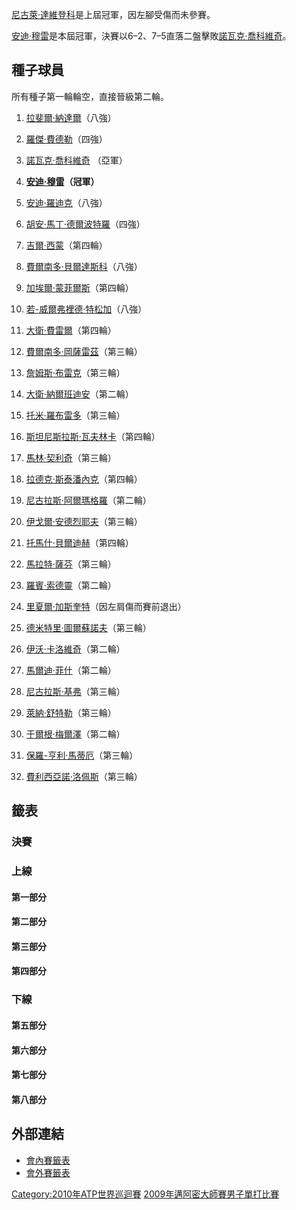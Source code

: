 {{noteTA|G1=Tennis
|1=zh-hans:圈;zh-hant:輪
|2=zh-hans:半区;zh-hant:半部;
|3=zh-hans:半决赛;zh-hk:準決賽;zh-tw:四強;
|4=zh-hans:半準决赛;zh-hk:半準決賽;zh-tw:八強;
}}

{{TennisEvents|2009|索尼愛立信公開賽|
| champ  = {{flagicon|GBR}} [[安迪·穆雷|安迪·穆雷]]
| runner = {{flagicon|SRB}} [[諾瓦克·喬科維奇|諾瓦克·喬科維奇]]
| score  = 6–2、7–5
}}

{{main|2009年邁阿密大師賽}}

[[尼古萊·達維登科|尼古萊·達維登科]]是上屆冠軍，因左腳受傷而未參賽。

[[安迪·穆雷|安迪·穆雷]]是本屆冠軍，決賽以6–2、7–5直落二盤擊敗[[諾瓦克·喬科維奇|諾瓦克·喬科維奇]]。

== 種子球員 ==
所有種子第一輪輪空，直接晉級第二輪。
{{col-begin}}
{{col-2}}
#{{flagicon|ESP}} [[拉斐爾·納達爾|拉斐爾·納達爾]]（八強）
#{{flagicon|SUI}} [[羅傑·費德勒|羅傑·費德勒]]（四強）
#{{flagicon|SRB}} [[諾瓦克·喬科維奇|諾瓦克·喬科維奇]] （亞軍）
#{{flagicon|GBR}} '''[[安迪·穆雷|安迪·穆雷]]（冠軍）'''
#{{flagicon|USA}} [[安迪·羅迪克|安迪·羅迪克]]（八強）
#{{flagicon|ARG}} [[胡安·馬丁·德爾波特羅|胡安·馬丁·德爾波特羅]]（四強）
#{{flagicon|FRA}} [[吉爾·西蒙|吉爾·西蒙]]（第四輪）
#{{flagicon|ESP}} [[費爾南多·貝爾達斯科|費爾南多·貝爾達斯科]]（八強）
#{{flagicon|FRA}} [[加埃爾·蒙菲爾斯|加埃爾·蒙菲爾斯]]（第四輪）
#{{flagicon|FRA}} [[若-威爾弗裡德·特松加|若-威爾弗裡德·特松加]]（八強）
#{{flagicon|ESP}} [[大衛·費雷爾|大衛·費雷爾]]（第四輪）
#{{flagicon|CHI}} [[費爾南多·岡薩雷茲|費爾南多·岡薩雷茲]]（第三輪）
#{{flagicon|USA}} [[詹姆斯·布雷克|詹姆斯·布雷克]]（第三輪）
#{{flagicon|ARG}} [[大衛·納爾班迪安|大衛·納爾班迪安]]（第二輪）
#{{flagicon|ESP}} [[托米·羅布雷多|托米·羅布雷多]]（第三輪）
#{{flagicon|SUI}} [[斯坦尼斯拉斯·瓦夫林卡|斯坦尼斯拉斯·瓦夫林卡]]（第四輪）
{{col-2}}
<ol start="17">
<li>{{flagicon|CRO}} [[馬林·契利奇|馬林·契利奇]]（第三輪）
<li>{{flagicon|CZE}} [[拉德克·斯泰潘內克|拉德克·斯泰潘內克]]（第四輪）
<li>{{flagicon|ESP}} [[尼古拉斯·阿爾瑪格羅|尼古拉斯·阿爾瑪格羅]]（第二輪）
<li>{{flagicon|RUS}} [[伊戈爾·安德烈耶夫|伊戈爾·安德烈耶夫]]（第三輪）
<li>{{flagicon|CZE}} [[托馬什·貝爾迪赫|托馬什·貝爾迪赫]]（第四輪）
<li>{{flagicon|RUS}} [[馬拉特·薩芬|馬拉特·薩芬]]（第三輪）
<li>{{flagicon|SWE}} [[羅賓·索德靈|羅賓·索德靈]]（第二輪）
<li>{{flagicon|FRA}} [[里夏爾·加斯奎特|里夏爾·加斯奎特]]（因左肩傷而賽前退出）
<li>{{flagicon|RUS}} [[德米特里·圖爾蘇諾夫|德米特里·圖爾蘇諾夫]]（第三輪）
<li>{{flagicon|CRO}} [[伊沃·卡洛維奇|伊沃·卡洛維奇]]（第二輪）
<li>{{flagicon|USA}} [[馬爾迪·菲什|馬爾迪·菲什]]（第二輪）
<li>{{flagicon|GER}} [[尼古拉斯·基弗|尼古拉斯·基弗]]（第三輪）
<li>{{flagicon|GER}} [[萊納·舒特勒|萊納·舒特勒]]（第三輪）
<li>{{flagicon|AUT}} [[于爾根·梅爾澤|于爾根·梅爾澤]]（第二輪）
<li>{{flagicon|FRA}} [[保羅-亨利·馬蒂厄|保羅-亨利·馬蒂厄]]（第三輪）
<li>{{flagicon|ESP}} [[費利西亞諾·洛佩斯|費利西亞諾·洛佩斯]]（第三輪）
</ol>
{{col-end}}

==籤表==
{{Draw key}}
=== 決賽 ===
{{8TeamBracket-Tennis3
| RD1=八強
| RD2=四強
| RD3=決賽
| team-width=175

| RD1-seed1=1
| RD1-team1={{flagicon|ESP}} [[拉斐爾·納達爾|納達爾]]
| RD1-score1-1=4
| RD1-score1-2='''6
| RD1-score1-3=6<sup>3</sup>
| RD1-seed2=6
| RD1-team2={{flagicon|ARG}} '''[[胡安·馬丁·德爾波特羅|德爾波特羅]]
| RD1-score2-1='''6
| RD1-score2-2=3
| RD1-score2-3='''7
| RD1-seed3=4
| RD1-team3={{flagicon|GBR}} '''[[安迪·穆雷|穆雷]]
| RD1-score3-1='''6
| RD1-score3-2='''6
| RD1-score3-3= 
| RD1-seed4=8
| RD1-team4={{flagicon|ESP}} [[費爾南多·貝爾達斯科|貝爾達斯科]]
| RD1-score4-1=1
| RD1-score4-2=2
| RD1-score4-3= 
| RD1-seed5=10
| RD1-team5={{flagicon|FRA}} [[若-威爾弗裡德·特松加|特松加]]
| RD1-score5-1=3
| RD1-score5-2=4
| RD1-score5-3= 
| RD1-seed6=3
| RD1-team6={{flagicon|SRB}} '''[[諾瓦克·喬科維奇|喬科維奇]]
| RD1-score6-1='''6
| RD1-score6-2='''6
| RD1-score6-3= 
| RD1-seed7=5
| RD1-team7={{flagicon|USA}} [[安迪·羅迪克|羅迪克]]
| RD1-score7-1=3
| RD1-score7-2='''6
| RD1-score7-3=4
| RD1-seed8=2
| RD1-team8={{flagicon|SUI}} '''[[羅傑·費德勒|費德勒]]
| RD1-score8-1='''6
| RD1-score8-2=4
| RD1-score8-3='''6
| RD2-seed1=6
| RD2-team1={{flagicon|ARG}} [[胡安·馬丁·德爾波特羅|德爾波特羅]]
| RD2-score1-1=1
| RD2-score1-2='''7
| RD2-score1-3=2
| RD2-seed2=4
| RD2-team2={{flagicon|GBR}} '''[[安迪·穆雷|穆雷]]
| RD2-score2-1='''6
| RD2-score2-2=5
| RD2-score2-3='''6
| RD2-seed3=3
| RD2-team3={{flagicon|SRB}} '''[[諾瓦克·喬科維奇|喬科維奇]]
| RD2-score3-1=3
| RD2-score3-2='''6
| RD2-score3-3='''6
| RD2-seed4=2
| RD2-team4={{flagicon|SUI}} [[羅傑·費德勒|費德勒]]
| RD2-score4-1='''6
| RD2-score4-2=2
| RD2-score4-3=3
| RD3-seed1=4
| RD3-team1={{flagicon|GBR}} '''[[安迪·穆雷|穆雷]]
| RD3-score1-1='''6
| RD3-score1-2='''7
| RD3-score1-3= 
| RD3-seed2=3
| RD3-team2={{flagicon|SRB}} [[諾瓦克·喬科維奇|喬科維奇]]
| RD3-score2-1=2
| RD3-score2-2=5
| RD3-score2-3= 
}}


=== 上線 ===
==== 第一部分 ====
{{16TeamBracket-Compact-Tennis3-Byes
| RD1=第一輪
| RD2=第二輪
| RD3=第三輪
| RD4=第四輪

| RD1-seed03= 
| RD1-team03={{flagicon|ITA}} [[西莫內·博萊利|博萊利]]
| RD1-score03-1=4
| RD1-score03-2='''6
| RD1-score03-3=4
| RD1-seed04= 
| RD1-team04={{flagicon|RUS}} '''[[泰穆拉茲·加巴什維利|加巴什維利]]
| RD1-score04-1='''6
| RD1-score04-2=4
| RD1-score04-3='''6
| RD1-seed05=Q
| RD1-team05={{flagicon|POR}} '''[[費德歷高·基奧|基奧]]
| RD1-score05-1='''7
| RD1-score05-2='''6
| RD1-score05-3= 
| RD1-seed06= 
| RD1-team06={{flagicon|GER}} [[米沙·茲韋列夫|茲韋列夫]]
| RD1-score06-1=6<sup>7</sup>
| RD1-score06-2=2
| RD1-score06-3= 
| RD1-seed11= 
| RD1-team11={{flagicon|TPE}} '''[[盧彥勳|盧]]
| RD1-score11-1='''6
| RD1-score11-2='''6
| RD1-score11-3= 
| RD1-seed12= 
| RD1-team12={{flagicon|ARG}} [[愛德華多·施万克|施万克]]
| RD1-score12-1=2
| RD1-score12-2=2
| RD1-score12-3= 
| RD1-seed13= 
| RD1-team13={{flagicon|ESP}} [[吉列爾莫·加西亞·洛佩斯|加西亞·洛佩斯]]
| RD1-score13-1=6<sup>6</sup>
| RD1-score13-2=1
| RD1-score13-3= 
| RD1-seed14= 
| RD1-team14={{flagicon|ITA}} '''[[安德烈亞斯·塞皮|塞皮]]
| RD1-score14-1='''7
| RD1-score14-2='''6
| RD1-score14-3= 
| RD2-seed01=1
| RD2-team01={{flagicon|ESP}} '''[[拉斐爾·納達爾|納達爾]]
| RD2-score01-1='''6
| RD2-score01-2='''6
| RD2-score01-3= 
| RD2-seed02= 
| RD2-team02={{flagicon|RUS}} [[泰穆拉茲·加巴什維利|加巴什維利]]
| RD2-score02-1=2
| RD2-score02-2=2
| RD2-score02-3= 
| RD2-seed03=Q
| RD2-team03={{flagicon|POR}} '''[[費德歷高·基奧|基奧]]
| RD2-score03-1='''6
| RD2-score03-2='''6
| RD2-score03-3= 
| RD2-seed04=26
| RD2-team04={{flagicon|CRO}} [[伊沃·卡洛維奇|卡洛維奇]]
| RD2-score04-1=4
| RD2-score04-2=4
| RD2-score04-3= 
| RD2-seed05=20
| RD2-team05={{flagicon|RUS}} '''[[伊戈爾·安德烈耶夫|安德烈耶夫]]
| RD2-score05-1='''7
| RD2-score05-2='''6
| RD2-score05-3= 
| RD2-seed06= 
| RD2-team06={{flagicon|TPE}} [[盧彥勳|盧]]
| RD2-score06-1=6<sup>4</sup>
| RD2-score06-2=3
| RD2-score06-3= 
| RD2-seed07= 
| RD2-team07={{flagicon|ITA}} [[安德烈亞斯·塞皮|塞皮]]
| RD2-score07-1=5
| RD2-score07-2=5
| RD2-score07-3= 
| RD2-seed08=16
| RD2-team08={{flagicon|SUI}} '''[[斯坦尼斯拉斯·瓦夫林卡|瓦夫林卡]]
| RD2-score08-1='''7
| RD2-score08-2='''7
| RD2-score08-3= 
| RD3-seed01=1
| RD3-team01={{flagicon|ESP}} '''[[拉斐爾·納達爾|納達爾]]
| RD3-score01-1='''7
| RD3-score01-2='''6
| RD3-score01-3= 
| RD3-seed02=Q
| RD3-team02={{flagicon|POR}} [[費德歷高·基奧|基奧]]
| RD3-score02-1=5
| RD3-score02-2=3
| RD3-score02-3= 
| RD3-seed03=20
| RD3-team03={{flagicon|RUS}} [[伊戈爾·安德烈耶夫|安德烈耶夫]]
| RD3-score03-1='''6
| RD3-score03-2=3
| RD3-score03-3=3
| RD3-seed04=16
| RD3-team04={{flagicon|SUI}} '''[[斯坦尼斯拉斯·瓦夫林卡|瓦夫林卡]]
| RD3-score04-1=4
| RD3-score04-2='''6
| RD3-score04-3='''6
| RD4-seed01=1
| RD4-team01={{flagicon|ESP}} '''[[拉斐爾·納達爾|納達爾]]
| RD4-score01-1='''7
| RD4-score01-2='''7
| RD4-score01-3= 
| RD4-seed02=16
| RD4-team02={{flagicon|SUI}} [[斯坦尼斯拉斯·瓦夫林卡|瓦夫林卡]]
| RD4-score02-1=6<sup>2</sup>
| RD4-score02-2=6<sup>4</sup>
| RD4-score02-3= 
}}

==== 第二部分 ====
{{16TeamBracket-Compact-Tennis3-Byes
| RD1=第一輪
| RD2=第二輪
| RD3=第三輪
| RD4=第四輪
| RD1-seed03= 
| RD1-team03={{flagicon|UKR}} [[謝爾蓋·斯坦高夫斯基|斯坦高夫斯基]]
| RD1-score03-1=4
| RD1-score03-2=4
| RD1-score03-3= 
| RD1-seed04=Q
| RD1-team04={{flagicon|USA}} '''[[約翰·伊斯內爾|伊斯內爾]]
| RD1-score04-1='''6
| RD1-score04-2='''6
| RD1-score04-3= 
| RD1-seed05=Q
| RD1-team05={{flagicon|USA}} '''[[艾默·戴立克|戴立克]]
| RD1-score05-1='''6
| RD1-score05-2='''7
| RD1-score05-3= 
| RD1-seed06= 
| RD1-team06={{flagicon|BEL}} [[史提夫·達爾西斯|達爾西斯]]
| RD1-score06-1=4
| RD1-score06-2=6<sup>2</sup>
| RD1-score06-3= 
| RD1-seed11= 
| RD1-team11={{flagicon|ARG}} [[何塞·阿卡蘇索|阿卡蘇索]]
| RD1-score11-1=4
| RD1-score11-2='''6
| RD1-score11-3=3
| RD1-seed12= 
| RD1-team12={{flagicon|SRB}} '''[[揚科·蒂普薩雷維奇|蒂普薩雷維奇]]
| RD1-score12-1='''6
| RD1-score12-2=4
| RD1-score12-3='''6
| RD1-seed13= 
| RD1-team13={{flagicon|ITA}} [[波蒂托·斯塔拉切|斯塔拉切]]
| RD1-score13-1=6<sup>9</sup>
| RD1-score13-2=4
| RD1-score13-3= 
| RD1-seed14= 
| RD1-team14={{flagicon|ARG}} '''[[馬丁·瓦薩洛·阿圭略|瓦薩洛·阿圭略]]
| RD1-score14-1='''7
| RD1-score14-2='''6
| RD1-score14-3= 
| RD2-seed01=11
| RD2-team01={{flagicon|ESP}} '''[[大衛·費雷爾|費雷爾]]
| RD2-score01-1='''6
| RD2-score01-2=3
| RD2-score01-3='''6
| RD2-seed02=Q
| RD2-team02={{flagicon|USA}} [[約翰·伊斯內爾|伊斯內爾]]
| RD2-score02-1=3
| RD2-score02-2='''6
| RD2-score02-3=2
| RD2-seed03=Q
| RD2-team03={{flagicon|USA}} [[艾默·戴立克|戴立克]]
| RD2-score03-1=3
| RD2-score03-2='''7
| RD2-score03-3=3
| RD2-seed04=17
| RD2-team04={{flagicon|CRO}} '''[[馬林·契利奇|契利奇]]
| RD2-score04-1='''6
| RD2-score04-2=6<sup>7</sup>
| RD2-score04-3='''6
| RD2-seed05=30
| RD2-team05={{flagicon|AUT}} [[于爾根·梅爾澤|梅爾澤]]
| RD2-score05-1=4
| RD2-score05-2=3
| RD2-score05-3= 
| RD2-seed06= 
| RD2-team06={{flagicon|SRB}} '''[[揚科·蒂普薩雷維奇|蒂普薩雷維奇]]
| RD2-score06-1='''6
| RD2-score06-2='''6
| RD2-score06-3= 
| RD2-seed07= 
| RD2-team07={{flagicon|ARG}} [[馬丁·瓦薩洛·阿圭略|瓦薩洛·阿圭略]]
| RD2-score07-1=2
| RD2-score07-2=2
| RD2-score07-3= 
| RD2-seed08=6
| RD2-team08={{flagicon|ARG}} '''[[胡安·馬丁·德爾波特羅|德爾波特羅]]
| RD2-score08-1='''6
| RD2-score08-2='''6
| RD2-score08-3= 
| RD3-seed01=11
| RD3-team01={{flagicon|ESP}} '''[[大衛·費雷爾|費雷爾]]
| RD3-score01-1=3
| RD3-score01-2='''6
| RD3-score01-3='''6
| RD3-seed02=17
| RD3-team02={{flagicon|CRO}} [[馬林·契利奇|契利奇]]
| RD3-score02-1='''6
| RD3-score02-2=3
| RD3-score02-3=4
| RD3-seed03= 
| RD3-team03={{flagicon|SRB}} [[揚科·蒂普薩雷維奇|蒂普薩雷維奇]]
| RD3-score03-1=4
| RD3-score03-2=1
| RD3-score03-3= 
| RD3-seed04=6
| RD3-team04={{flagicon|ARG}} '''[[胡安·馬丁·德爾波特羅|德爾波特羅]]
| RD3-score04-1='''6
| RD3-score04-2='''6
| RD3-score04-3= 
| RD4-seed01=11
| RD4-team01={{flagicon|ESP}} [[大衛·費雷爾|費雷爾]]
| RD4-score01-1=3
| RD4-score01-2=2
| RD4-score01-3= 
| RD4-seed02=6
| RD4-team02={{flagicon|ARG}} '''[[胡安·馬丁·德爾波特羅|德爾波特羅]]
| RD4-score02-1='''6
| RD4-score02-2='''6
| RD4-score02-3= 
}}

==== 第三部分 ====
{{16TeamBracket-Compact-Tennis3-Byes
| RD1=第一輪
| RD2=第二輪
| RD3=第三輪
| RD4=第四輪
| RD1-seed03= 
| RD1-team03={{flagicon|FRA}} [[馬克·吉克爾|吉克爾]]
| RD1-score03-1=0
| RD1-score03-2=4
| RD1-score03-3= 
| RD1-seed04= 
| RD1-team04={{flagicon|ARG}} '''[[胡安·摩納哥|摩納哥]]
| RD1-score04-1='''6
| RD1-score04-2='''6
| RD1-score04-3= 
| RD1-seed05=WC
| RD1-team05={{flagicon|USA}} [[萊恩·斯威廷|斯威廷]]
| RD1-score05-1=4
| RD1-score05-2=6<sup>2</sup>
| RD1-score05-3= 
| RD1-seed06= 
| RD1-team06={{flagicon|CHI}} '''[[尼古拉斯·馬蘇|馬蘇]]
| RD1-score06-1='''6
| RD1-score06-2='''7
| RD1-score06-3= 
| RD1-seed11= 
| RD1-team11={{flagicon|AUT}} [[斯特凡·庫貝克|庫貝克]]
| RD1-score11-1=4
| RD1-score11-2=6<sup>2</sup>
| RD1-score11-3= 
| RD1-seed12= 
| RD1-team12={{flagicon|ESP}} '''[[阿爾伯特·蒙塔涅斯|蒙塔涅斯]]
| RD1-score12-1='''6
| RD1-score12-2='''7
| RD1-score12-3= 
| RD1-seed13= 
| RD1-team13={{flagicon|SRB}} '''[[維克托·特羅伊茨基|特羅伊茨基]]
| RD1-score13-1='''6
| RD1-score13-2='''6
| RD1-score13-3= 
| RD1-seed14= 
| RD1-team14={{flagicon|FRA}} [[尼古拉斯·德維爾德|德維爾德]]
| RD1-score14-1=2
| RD1-score14-2=3
| RD1-score14-3= 
| RD2-seed01=4
| RD2-team01={{flagicon|GBR}} '''[[安迪·穆雷|穆雷]]
| RD2-score01-1=4
| RD2-score01-2='''6
| RD2-score01-3='''6
| RD2-seed02= 
| RD2-team02={{flagicon|ARG}} [[胡安·摩納哥|摩納哥]]
| RD2-score02-1='''6
| RD2-score02-2=3
| RD2-score02-3=2
| RD2-seed03= 
| RD2-team03={{flagicon|CHI}} '''[[尼古拉斯·馬蘇|馬蘇]]
| RD2-score03-1=5
| RD2-score03-2='''7
| RD2-score03-3='''6
| RD2-seed04=27
| RD2-team04={{flagicon|USA}} [[馬爾迪·菲什|菲什]]
| RD2-score04-1='''7
| RD2-score04-2=6<sup>4</sup>
| RD2-score04-3=2
| RD2-seed05=LL
| RD2-team05={{flagicon|GER}} '''[[比約恩·法烏|法烏]]
| RD2-score05-1='''6
| RD2-score05-2=2
| RD2-score05-3= 
| RD2-seed06= 
| RD2-team06={{flagicon|ESP}} [[阿爾伯特·蒙塔涅斯|蒙塔涅斯]]
| RD2-score06-1=4
| RD2-score06-2=0
| RD2-score06-3=r
| RD2-seed07= 
| RD2-team07={{flagicon|SRB}} '''[[維克托·特羅伊茨基|特羅伊茨基]]
| RD2-score07-1='''6
| RD2-score07-2='''6
| RD2-score07-3= 
| RD2-seed08=14
| RD2-team08={{flagicon|ARG}} [[大衛·納爾班迪安|納爾班迪安]]
| RD2-score08-1=1
| RD2-score08-2=3
| RD2-score08-3= 
| RD3-seed01=4
| RD3-team01={{flagicon|GBR}} '''[[安迪·穆雷|穆雷]]
| RD3-score01-1='''6
| RD3-score01-2='''6
| RD3-score01-3= 
| RD3-seed02= 
| RD3-team02={{flagicon|CHI}} [[尼古拉斯·馬蘇|馬蘇]]
| RD3-score02-1=4
| RD3-score02-2=4
| RD3-score02-3= 
| RD3-seed03=LL
| RD3-team03={{flagicon|GER}} [[比約恩·法烏|法烏]]
| RD3-score03-1=4
| RD3-score03-2=3
| RD3-score03-3= 
| RD3-seed04= 
| RD3-team04={{flagicon|SRB}} '''[[維克托·特羅伊茨基|特羅伊茨基]]
| RD3-score04-1='''6
| RD3-score04-2='''6
| RD3-score04-3= 
| RD4-seed01=4
| RD4-team01={{flagicon|GBR}} '''[[安迪·穆雷|穆雷]]
| RD4-score01-1='''6
| RD4-score01-2='''6
| RD4-score01-3= 
| RD4-seed02= 
| RD4-team02={{flagicon|SRB}} [[維克托·特羅伊茨基|特羅伊茨基]]
| RD4-score02-1=1
| RD4-score02-2=0
| RD4-score02-3= 
}}

==== 第四部分 ====
{{16TeamBracket-Compact-Tennis3-Byes
| RD1=第一輪
| RD2=第二輪
| RD3=第三輪
| RD4=第四輪
| RD1-seed03= 
| RD1-team03={{flagicon|RUS}} '''[[伊戈爾·昆尼辛|昆尼辛]]
| RD1-score03-1='''7
| RD1-score03-2=5
| RD1-score03-3='''6
| RD1-seed04= 
| RD1-team04={{flagicon|ARG}} [[吉列爾莫·卡尼亞斯|卡尼亞斯]]
| RD1-score04-1=6<sup>2</sup>
| RD1-score04-2='''7
| RD1-score04-3=3
| RD1-seed05= 
| RD1-team05={{flagicon|ARG}} [[胡安·伊格納西奧·切拉|切拉]]
| RD1-score05-1='''6
| RD1-score05-2=5
| RD1-score05-3=4
| RD1-seed06= 
| RD1-team06={{flagicon|USA}} '''[[博比·雷諾茲|雷諾茲]]
| RD1-score06-1=0
| RD1-score06-2='''7
| RD1-score06-3='''6
| RD1-seed11= 
| RD1-team11={{flagicon|LUX}} [[吉爾·穆勒|穆勒]]
| RD1-score11-1=4
| RD1-score11-2=3
| RD1-score11-3= 
| RD1-seed12= 
| RD1-team12={{flagicon|USA}} '''[[薩姆·奎里|奎里]]
| RD1-score12-1='''6
| RD1-score12-2='''6
| RD1-score12-3= 
| RD1-seed13=Q
| RD1-team13={{flagicon|GER}} '''[[班傑明·貝克爾|貝克爾]]
| RD1-score13-1='''6
| RD1-score13-2='''6
| RD1-score13-3= 
| RD1-seed14=WC
| RD1-team14={{flagicon|USA}} [[杰西·萊文|萊文]]
| RD1-score14-1=4
| RD1-score14-2=3
| RD1-score14-3= 
| RD2-seed01=12
| RD2-team01={{flagicon|CHI}} '''[[費爾南多·岡薩雷茲|岡薩雷茲]]
| RD2-score01-1='''6
| RD2-score01-2='''6
| RD2-score01-3= 
| RD2-seed02= 
| RD2-team02={{flagicon|RUS}} [[伊戈爾·昆尼辛|昆尼辛]]
| RD2-score02-1=4
| RD2-score02-2=4
| RD2-score02-3= 
| RD2-seed03= 
| RD2-team03={{flagicon|USA}} [[博比·雷諾茲|雷諾茲]]
| RD2-score03-1=5
| RD2-score03-2='''7
| RD2-score03-3=2
| RD2-seed04=18
| RD2-team04={{flagicon|CZE}} '''[[拉德克·斯泰潘內克|斯泰潘內克]]
| RD2-score04-1='''7
| RD2-score04-2=6<sup>3</sup>
| RD2-score04-3='''6
| RD2-seed05=32
| RD2-team05={{flagicon|ESP}} '''[[費利西亞諾·洛佩斯|洛佩斯]]
| RD2-score05-1=6<sup>5</sup>
| RD2-score05-2='''7
| RD2-score05-3='''6
| RD2-seed06= 
| RD2-team06={{flagicon|USA}} [[薩姆·奎里|奎里]]
| RD2-score06-1='''7
| RD2-score06-2=5
| RD2-score06-3=2
| RD2-seed07=Q
| RD2-team07={{flagicon|GER}} [[班傑明·貝克爾|貝克爾]]
| RD2-score07-1=3
| RD2-score07-2=4
| RD2-score07-3= 
| RD2-seed08=8
| RD2-team08={{flagicon|ESP}} '''[[費爾南多·貝爾達斯科|貝爾達斯科]]
| RD2-score08-1='''6
| RD2-score08-2='''6
| RD2-score08-3= 
| RD3-seed01=12
| RD3-team01={{flagicon|CHI}} [[費爾南多·岡薩雷茲|岡薩雷茲]]
| RD3-score01-1=6<sup>1</sup>
| RD3-score01-2=4
| RD3-score01-3= 
| RD3-seed02=18
| RD3-team02={{flagicon|CZE}} '''[[拉德克·斯泰潘內克|斯泰潘內克]]
| RD3-score02-1='''7
| RD3-score02-2='''6
| RD3-score02-3= 
| RD3-seed03=32
| RD3-team03={{flagicon|ESP}} [[費利西亞諾·洛佩斯|洛佩斯]]
| RD3-score03-1='''6
| RD3-score03-2=3
| RD3-score03-3=4
| RD3-seed04=8
| RD3-team04={{flagicon|ESP}} '''[[費爾南多·貝爾達斯科|貝爾達斯科]]
| RD3-score04-1=3
| RD3-score04-2='''6
| RD3-score04-3='''6
| RD4-seed01=18
| RD4-team01={{flagicon|CZE}} [[拉德克·斯泰潘內克|斯泰潘內克]]
| RD4-score01-1=2
| RD4-score01-2=2
| RD4-score01-3= 
| RD4-seed02=8
| RD4-team02={{flagicon|ESP}} '''[[費爾南多·貝爾達斯科|貝爾達斯科]]
| RD4-score02-1='''6
| RD4-score02-2='''6
| RD4-score02-3= 
}}

=== 下線 ===
==== 第五部分 ====
{{16TeamBracket-Compact-Tennis3-Byes
| RD1=第一輪
| RD2=第二輪
| RD3=第三輪
| RD4=第四輪

| RD1-seed03=LL
| RD1-team03={{flagicon|ISR}} [[杜迪·塞拉|塞拉]]
| RD1-score03-1='''6
| RD1-score03-2=4
| RD1-score03-3=3
| RD1-seed04=WC
| RD1-team04={{flagicon|AUS}} '''[[萊頓·休伊特|休伊特]]
| RD1-score04-1=3
| RD1-score04-2='''6
| RD1-score04-3='''6
| RD1-seed05= 
| RD1-team05={{flagicon|FIN}} '''[[亞爾科·涅米寧|涅米寧]]
| RD1-score05-1='''6
| RD1-score05-2='''6
| RD1-score05-3= 
| RD1-seed06= 
| RD1-team06={{flagicon|ESP}} [[伊萬·納瓦羅|納瓦羅]]
| RD1-score06-1=3
| RD1-score06-2=3
| RD1-score06-3= 
| RD1-seed11= 
| RD1-team11={{flagicon|FRA}} [[阿诺·克莱門特|克莱門特]]
| RD1-score11-1=3
| RD1-score11-2=6<sup>5</sup>
| RD1-score11-3=
| RD1-seed12=Q
| RD1-team12={{flagicon|USA}} '''[[羅伯特·肯德里克|肯德里克]]
| RD1-score12-1='''6
| RD1-score12-2='''7
| RD1-score12-3=
| RD1-seed13= 
| RD1-team13={{flagicon|ARG}} '''[[阿古斯丁·卡萊里|卡萊里]]
| RD1-score13-1='''6
| RD1-score13-2=3
| RD1-score13-3='''6
| RD1-seed14= 
| RD1-team14={{flagicon|BEL}} [[克里斯托夫·羅庫斯|C 羅庫斯]]
| RD1-score14-1=4
| RD1-score14-2='''6
| RD1-score14-3=3
| RD2-seed01=7
| RD2-team01={{flagicon|FRA}} '''[[吉爾·西蒙|西蒙]]
| RD2-score01-1='''6
| RD2-score01-2='''6
| RD2-score01-3= 
| RD2-seed02=WC
| RD2-team02={{flagicon|AUS}} [[萊頓·休伊特|休伊特]]
| RD2-score02-1=1
| RD2-score02-2=2
| RD2-score02-3= 
| RD2-seed03= 
| RD2-team03={{flagicon|FIN}} [[亞爾科·涅米寧|涅米寧]]
| RD2-score03-1='''6
| RD2-score03-2=2
| RD2-score03-3=3
| RD2-seed04=29
| RD2-team04={{flagicon|GER}} '''[[萊納·舒特勒|舒特勒]]
| RD2-score04-1=4
| RD2-score04-2='''6
| RD2-score04-3='''6
| RD2-seed05=23
| RD2-team05={{flagicon|SWE}} [[羅賓·索德靈|索德靈]]
| RD2-score05-1=4
| RD2-score05-2=2
| RD2-score05-3= 
| RD2-seed06=Q
| RD2-team06={{flagicon|USA}} '''[[羅伯特·肯德里克|肯德里克]]
| RD2-score06-1='''6
| RD2-score06-2='''6
| RD2-score06-3= 
| RD2-seed07= 
| RD2-team07={{flagicon|ARG}} [[阿古斯丁·卡萊里|卡萊里]]
| RD2-score07-1=1
| RD2-score07-2=1
| RD2-score07-3= 
| RD2-seed08=10
| RD2-team08={{flagicon|FRA}} '''[[若-威爾弗裡德·特松加|特松加]]
| RD2-score08-1='''6
| RD2-score08-2='''6
| RD2-score08-3= 
| RD3-seed01=7
| RD3-team01={{flagicon|FRA}} '''[[吉爾·西蒙|西蒙]]
| RD3-score01-1=3
| RD3-score01-2='''6
| RD3-score01-3='''6
| RD3-seed02=29
| RD3-team02={{flagicon|GER}} [[萊納·舒特勒|舒特勒]]
| RD3-score02-1='''6
| RD3-score02-2=1
| RD3-score02-3=1
| RD3-seed03=Q
| RD3-team03={{flagicon|USA}} [[羅伯特·肯德里克|肯德里克]]
| RD3-score03-1=5
| RD3-score03-2=4
| RD3-score03-3= 
| RD3-seed04=10
| RD3-team04={{flagicon|FRA}} '''[[若-威爾弗裡德·特松加|特松加]]
| RD3-score04-1='''7
| RD3-score04-2='''6
| RD3-score04-3= 
| RD4-seed01=7
| RD4-team01={{flagicon|FRA}} [[吉爾·西蒙|西蒙]]
| RD4-score01-1='''7
| RD4-score01-2=3
| RD4-score01-3=2
| RD4-seed02=10
| RD4-team02={{flagicon|FRA}} '''[[若-威爾弗裡德·特松加|特松加]]
| RD4-score02-1=6<sup>4</sup>
| RD4-score02-2='''6
| RD4-score02-3='''6
}}

==== 第六部分 ====
{{16TeamBracket-Compact-Tennis3-Byes
| RD1=第一輪
| RD2=第二輪
| RD3=第三輪
| RD4=第四輪
| RD1-seed03= 
| RD1-team03={{flagicon|FRA}} '''[[儒利安·貝內托|貝內托]]
| RD1-score03-1=3
| RD1-score03-2='''6
| RD1-score03-3='''6
| RD1-seed04= 
| RD1-team04={{flagicon|FRA}} [[弗洛朗·塞拉|塞拉]]
| RD1-score04-1='''6
| RD1-score04-2=3
| RD1-score04-3=3
| RD1-seed05= 
| RD1-team05={{flagicon|RUS}} '''[[米哈伊爾·尤日尼|尤日尼]]
| RD1-score05-1='''6
| RD1-score05-2=3
| RD1-score05-3='''6
| RD1-seed06= 
| RD1-team06={{flagicon|FRA}} [[熱雷米·夏爾迪|夏爾迪]]
| RD1-score06-1=4
| RD1-score06-2='''6
| RD1-score06-3=3
| RD1-seed11= 
| RD1-team11={{flagicon|LAT}} [[厄內斯特·古爾比斯|古爾比斯]]
| RD1-score11-1=2
| RD1-score11-2=2
| RD1-score11-3= 
| RD1-seed12= 
| RD1-team12={{flagicon|CYP}} '''[[馬科斯·巴格達蒂斯|巴格達蒂斯]]
| RD1-score12-1='''6
| RD1-score12-2='''6
| RD1-score12-3= 
| RD1-seed13= 
| RD1-team13={{flagicon|GER}} [[菲利普·科爾施賴伯|科爾施賴伯]]
| RD1-score13-1=4
| RD1-score13-2=6<sup>2</sup>
| RD1-score13-3= 
| RD1-seed14=Q
| RD1-team14={{flagicon|CAN}} '''[[法蘭克·丹切維奇|丹切維奇]]
| RD1-score14-1='''6
| RD1-score14-2='''7
| RD1-score14-3= 
| RD2-seed01=13
| RD2-team01={{flagicon|USA}} '''[[詹姆斯·布雷克|布雷克]]
| RD2-score01-1='''6
| RD2-score01-2='''6
| RD2-score01-3= 
| RD2-seed02= 
| RD2-team02={{flagicon|FRA}} [[儒利安·貝內托|貝內托]]
| RD2-score02-1=4
| RD2-score02-2=4
| RD2-score02-3= 
| RD2-seed03= 
| RD2-team03={{flagicon|RUS}} [[米哈伊爾·尤日尼|尤日尼]]
| RD2-score03-1=3
| RD2-score03-2='''6
| RD2-score03-3=4
| RD2-seed04=21
| RD2-team04={{flagicon|CZE}} '''[[托馬什·貝爾迪赫|貝爾迪赫]]
| RD2-score04-1='''6
| RD2-score04-2=3
| RD2-score04-3='''6
| RD2-seed05=31
| RD2-team05={{flagicon|FRA}} '''[[保羅-亨利·馬蒂厄|馬蒂厄]]
| RD2-score05-1='''6
| RD2-score05-2=2
| RD2-score05-3='''6
| RD2-seed06= 
| RD2-team06={{flagicon|CYP}} [[馬科斯·巴格達蒂斯|巴格達蒂斯]]
| RD2-score06-1=3
| RD2-score06-2='''6
| RD2-score06-3=2
| RD2-seed07=Q
| RD2-team07={{flagicon|CAN}} [[法蘭克·丹切維奇|丹切維奇]]
| RD2-score07-1=3
| RD2-score07-2=2
| RD2-score07-3= 
| RD2-seed08=3
| RD2-team08={{flagicon|SRB}} '''[[諾瓦克·喬科維奇|喬科維奇]]
| RD2-score08-1='''6
| RD2-score08-2='''6
| RD2-score08-3= 
| RD3-seed01=13
| RD3-team01={{flagicon|USA}} [[詹姆斯·布雷克|布雷克]]
| RD3-score01-1=4
| RD3-score01-2='''7
| RD3-score01-3=3
| RD3-seed02=21
| RD3-team02={{flagicon|CZE}} '''[[托馬什·貝爾迪赫|貝爾迪赫]]
| RD3-score02-1='''6
| RD3-score02-2=6<sup>3</sup>
| RD3-score02-3='''6
| RD3-seed03=31
| RD3-team03={{flagicon|FRA}} [[保羅-亨利·馬蒂厄|馬蒂厄]]
| RD3-score03-1=4
| RD3-score03-2=1
| RD3-score03-3= 
| RD3-seed04=3
| RD3-team04={{flagicon|SRB}} '''[[諾瓦克·喬科維奇|喬科維奇]]
| RD3-score04-1='''6
| RD3-score04-2='''6
| RD3-score04-3= 
| RD4-seed01=21
| RD4-team01={{flagicon|CZE}} [[托馬什·貝爾迪赫|貝爾迪赫]]
| RD4-score01-1=3
| RD4-score01-2=2
| RD4-score01-3= 
| RD4-seed02=3
| RD4-team02={{flagicon|SRB}} '''[[諾瓦克·喬科維奇|喬科維奇]]
| RD4-score02-1='''6
| RD4-score02-2='''6
| RD4-score02-3= 
}}

==== 第七部分 ====
{{16TeamBracket-Compact-Tennis3-Byes
| RD1=第一輪
| RD2=第二輪
| RD3=第三輪
| RD4=第四輪
| RD1-seed03= 
| RD1-team03={{flagicon|ARG}} '''[[迭戈·榮凱拉|榮凱拉]]
| RD1-score03-1='''6
| RD1-score03-2='''6
| RD1-score03-3= 
| RD1-seed04=WC
| RD1-team04={{flagicon|IND}} [[尤奇·班布里|班布里]]
| RD1-score04-1=4
| RD1-score04-2=3
| RD1-score04-3= 
| RD1-seed05=Q
| RD1-team05={{flagicon|KAZ}} '''[[米哈伊爾·庫庫什金|庫庫什金]]
| RD1-score05-1='''6
| RD1-score05-2='''6
| RD1-score05-3= 
| RD1-seed06= 
| RD1-team06={{flagicon|GER}} [[托米·哈斯|哈斯]]
| RD1-score06-1=4
| RD1-score06-2=4
| RD1-score06-3= 
| RD1-seed11= 
| RD1-team11={{flagicon|CRO}} [[伊萬·柳比西奇|柳比西奇]]
| RD1-score11-1=4
| RD1-score11-2=4
| RD1-score11-3= 
| RD1-seed12= 
| RD1-team12={{flagicon|ESP}} '''[[奧斯卡·赫南德茲|赫南德茲]]
| RD1-score12-1='''6
| RD1-score12-2='''6
| RD1-score12-3= 
| RD1-seed13= 
| RD1-team13={{flagicon|ROU}} [[維克托·哈內斯庫|哈內斯庫]]
| RD1-score13-1=6<sup>4</sup>
| RD1-score13-2=3
| RD1-score13-3= 
| RD1-seed14=Q
| RD1-team14={{flagicon|USA}} '''[[麥克爾·羅素|羅素]]
| RD1-score14-1='''7
| RD1-score14-2='''6
| RD1-score14-3= 
| RD2-seed01=5
| RD2-team01={{flagicon|USA}} '''[[安迪·羅迪克|羅迪克]]
| RD2-score01-1='''6
| RD2-score01-2='''6
| RD2-score01-3= 
| RD2-seed02= 
| RD2-team02={{flagicon|ARG}} [[迭戈·榮凱拉|榮凱拉]]
| RD2-score02-1=1
| RD2-score02-2=1
| RD2-score02-3= 
| RD2-seed03=Q
| RD2-team03={{flagicon|KAZ}} [[米哈伊爾·庫庫什金|庫庫什金]]
| RD2-score03-1='''6
| RD2-score03-2=6<sup>4</sup>
| RD2-score03-3=3
| RD2-seed04=25
| RD2-team04={{flagicon|RUS}} '''[[德米特里·圖爾蘇諾夫|圖爾蘇諾夫]]
| RD2-score04-1=3
| RD2-score04-2='''7
| RD2-score04-3='''6
| RD2-seed05=22
| RD2-team05={{flagicon|RUS}} '''[[馬拉特·薩芬|薩芬]]
| RD2-score05-1='''6
| RD2-score05-2=2
| RD2-score05-3='''6
| RD2-seed06= 
| RD2-team06={{flagicon|ESP}} [[奧斯卡·赫南德茲|赫南德茲]]
| RD2-score06-1=4
| RD2-score06-2='''6
| RD2-score06-3=1
| RD2-seed07=Q
| RD2-team07={{flagicon|USA}} [[麥克爾·羅素|羅素]]
| RD2-score07-1=2
| RD2-score07-2='''7
| RD2-score07-3=3
| RD2-seed08=9
| RD2-team08={{flagicon|FRA}} '''[[加埃爾·蒙菲爾斯|蒙菲爾斯]]
| RD2-score08-1='''6
| RD2-score08-2=6<sup>5</sup>
| RD2-score08-3='''6
| RD3-seed01=5
| RD3-team01={{flagicon|USA}} '''[[安迪·羅迪克|羅迪克]]
| RD3-score01-1='''7
| RD3-score01-2='''6
| RD3-score01-3= 
| RD3-seed02=25
| RD3-team02={{flagicon|RUS}} [[德米特里·圖爾蘇諾夫|圖爾蘇諾夫]]
| RD3-score02-1=6<sup>9</sup>
| RD3-score02-2=2
| RD3-score02-3= 
| RD3-seed03=22
| RD3-team03={{flagicon|RUS}} [[馬拉特·薩芬|薩芬]]
| RD3-score03-1='''7
| RD3-score03-2=5
| RD3-score03-3=6<sup>3</sup>
| RD3-seed04=9
| RD3-team04={{flagicon|FRA}} '''[[加埃爾·蒙菲爾斯|蒙菲爾斯]]
| RD3-score04-1=5
| RD3-score04-2='''7
| RD3-score04-3='''7
| RD4-seed01=5
| RD4-team01={{flagicon|USA}} '''[[安迪·羅迪克|羅迪克]]
| RD4-score01-1='''7
| RD4-score01-2='''6
| RD4-score01-3= 
| RD4-seed02=9
| RD4-team02={{flagicon|FRA}} [[加埃爾·蒙菲爾斯|蒙菲爾斯]]
| RD4-score02-1=6<sup>2</sup>
| RD4-score02-2=4
| RD4-score02-3= 
}}

==== 第八部分 ====
{{16TeamBracket-Compact-Tennis3-Byes
| RD1=第一輪
| RD2=第二輪
| RD3=第三輪
| RD4=第四輪
| RD1-seed03= 
| RD1-team03={{flagicon|USA}} [[布蘭登·艾文斯|艾文斯]]
| RD1-score03-1=4
| RD1-score03-2=3
| RD1-score03-3= 
| RD1-seed04= 
| RD1-team04={{flagicon|CZE}} '''[[揚·賀里奇|賀里奇]]
| RD1-score04-1='''6
| RD1-score04-2='''6
| RD1-score04-3= 
| RD1-seed05=Q
| RD1-team05={{flagicon|USA}} '''[[泰勒·丹特|丹特]]
| RD1-score05-1='''6
| RD1-score05-2='''6
| RD1-score05-3= 
| RD1-seed06=Q
| RD1-team06={{flagicon|BRA}} [[里卡多·梅洛|梅洛]]
| RD1-score06-1=1
| RD1-score06-2=3
| RD1-score06-3= 
| RD1-seed11=Q
| RD1-team11={{flagicon|BRA}} [[托馬斯·貝魯奇|貝魯奇]]
| RD1-score11-1=4
| RD1-score11-2='''6
| RD1-score11-3=1
| RD1-seed12= 
| RD1-team12={{flagicon|FRA}} '''[[法布里斯·桑托羅|桑托羅]]
| RD1-score12-1='''6
| RD1-score12-2=4
| RD1-score12-3='''6
| RD1-seed13=Q
| RD1-team13={{flagicon|USA}} '''[[凱文·金|金]]
| RD1-score13-1=3
| RD1-score13-2= 
| RD1-score13-3= 
| RD1-seed14= 
| RD1-team14={{flagicon|FRA}} [[米卡埃爾·洛德拉|洛德拉]]
| RD1-score14-1='''6
| RD1-score14-2=r
| RD1-score14-3= 
| RD2-seed01=15
| RD2-team01={{flagicon|ESP}} '''[[托米·羅布雷多|羅布雷多]]
| RD2-score01-1='''6
| RD2-score01-2='''6
| RD2-score01-3= 
| RD2-seed02= 
| RD2-team02={{flagicon|CZE}} [[揚·賀里奇|賀里奇]]
| RD2-score02-1=4
| RD2-score02-2=4
| RD2-score02-3= 
| RD2-seed03=Q
| RD2-team03={{flagicon|USA}} '''[[泰勒·丹特|丹特]]
| RD2-score03-1=2
| RD2-score03-2='''6
| RD2-score03-3='''7
| RD2-seed04=19
| RD2-team04={{flagicon|ESP}} [[尼古拉斯·阿爾瑪格羅|阿爾瑪格羅]]
| RD2-score04-1='''6
| RD2-score04-2=2
| RD2-score04-3=6<sup>7</sup>
| RD2-seed05=28
| RD2-team05={{flagicon|GER}} '''[[尼古拉斯·基弗|基弗]]
| RD2-score05-1=5
| RD2-score05-2='''7
| RD2-score05-3='''6
| RD2-seed06= 
| RD2-team06={{flagicon|FRA}} [[法布里斯·桑托羅|桑托羅]]
| RD2-score06-1='''7
| RD2-score06-2=6<sup>5</sup>
| RD2-score06-3=2
| RD2-seed07=Q
| RD2-team07={{flagicon|USA}} [[凱文·金|金]]
| RD2-score07-1=3
| RD2-score07-2=2
| RD2-score07-3= 
| RD2-seed08=2
| RD2-team08={{flagicon|SUI}} '''[[羅傑·費德勒|費德勒]]
| RD2-score08-1='''6
| RD2-score08-2='''6
| RD2-score08-3= 
| RD3-seed01=15
| RD3-team01={{flagicon|ESP}} [[托米·羅布雷多|羅布雷多]]
| RD3-score01-1=5
| RD3-score01-2=3
| RD3-score01-3= 
| RD3-seed02=Q
| RD3-team02={{flagicon|USA}} '''[[泰勒·丹特|丹特]]
| RD3-score02-1='''7
| RD3-score02-2='''6
| RD3-score02-3= 
| RD3-seed03=28
| RD3-team03={{flagicon|GER}} [[尼古拉斯·基弗|基弗]]
| RD3-score03-1=4
| RD3-score03-2=1
| RD3-score03-3= 
| RD3-seed04=2
| RD3-team04={{flagicon|SUI}} '''[[羅傑·費德勒|費德勒]]
| RD3-score04-1='''6
| RD3-score04-2='''6
| RD3-score04-3= 
| RD4-seed01=Q
| RD4-team01={{flagicon|USA}} [[泰勒·丹特|丹特]]
| RD4-score01-1=3
| RD4-score01-2=2
| RD4-score01-3= 
| RD4-seed02=2
| RD4-team02={{flagicon|SUI}} '''[[羅傑·費德勒|費德勒]]
| RD4-score02-1='''6
| RD4-score02-2='''6
| RD4-score02-3= 
}}

== 外部連結 ==
* [http://www.atpworldtour.com/posting/2009/403/mds.pdf 會內賽籤表]{{Wayback|url=http://www.atpworldtour.com/posting/2009/403/mds.pdf |date=20100331094615 }}
* [http://www.atpworldtour.com/posting/2009/403/mds.pdf 會外賽籤表]{{Wayback|url=http://www.atpworldtour.com/posting/2009/403/mds.pdf |date=20100331094615 }}

{{DEFAULTSORT:Sony Ericsson Open – Men's Singles}}

[[Category:2010年ATP世界巡迴賽|Category:2010年ATP世界巡迴賽]]
[[Category:邁阿密大師賽|2009年邁阿密大師賽男子單打比賽]]
